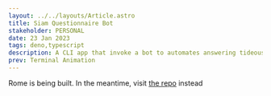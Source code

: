 ```yaml
---
layout: ../../layouts/Article.astro
title: Siam Questionnaire Bot
stakeholder: PERSONAL
date: 23 Jan 2023
tags: deno,typescript
description: A CLI app that invoke a bot to automates answering tideous teacher questionnaires in SIAM UB. Written in Deno.js and Typescript with Puppeteer.js as a headless chrome bot library
prev: Terminal Animation
---
```


Rome is being built. In the meantime, visit [the repo](https://github.com/thoriqadillah/siam-questionnaire-bot) instead